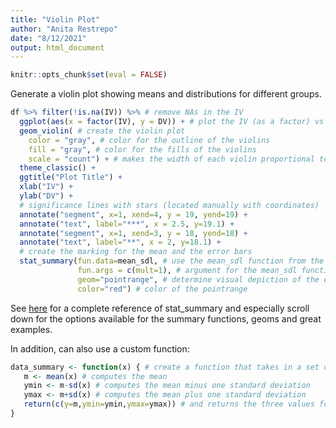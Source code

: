 ```yaml
---
title: "Violin Plot"
author: "Anita Restrepo"
date: "8/12/2021"
output: html_document
---
```

```r
knitr::opts_chunk$set(eval = FALSE)
```

Generate a violin plot showing means and distributions for different groups.  
  
```r
df %>% filter(!is.na(IV)) %>% # remove NAs in the IV
  ggplot(aes(x = factor(IV), y = DV)) + # plot the IV (as a factor) vs the DV
  geom_violin( # create the violin plot
    color = "gray", # color for the outline of the violins
    fill = "gray", # color for the fills of the violins
    scale = "count") + # makes the width of each violin proportional to the sample size of that group
  theme_classic() +
  ggtitle("Plot Title") +
  xlab("IV") + 
  ylab("DV") +
  # significance lines with stars (located manually with coordinates)
  annotate("segment", x=1, xend=4, y = 19, yend=19) +
  annotate("text", label="***", x = 2.5, y=19.1) +
  annotate("segment", x=1, xend=3, y = 18, yend=18) +
  annotate("text", label="**", x = 2, y=18.1) +
  # create the marking for the mean and the error bars
  stat_summary(fun.data=mean_sdl, # use the mean_sdl function from the Hmisc package
               fun.args = c(mult=1), # argument for the mean_sdl function that specifies the number of SDs to calculate
               geom="pointrange", # determine visual depiction of the error bars (here a dot for the mean with plain lines for the error bars)
               color="red") # color of the pointrange
```
  
See [here](https://ggplot2.tidyverse.org/reference/stat_summary.html) for a complete reference of stat_summary and especially scroll down for the options available for the summary functions, geoms and great examples. 
  
In addition, can also use a custom function:  
```r
data_summary <- function(x) { # create a function that takes in a set of values
   m <- mean(x) # computes the mean
   ymin <- m-sd(x) # computes the mean minus one standard deviation
   ymax <- m+sd(x) # computes the mean plus one standard deviation
   return(c(y=m,ymin=ymin,ymax=ymax)) # and returns the three values for plotting the error bars and point for the mean
}
```


